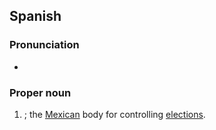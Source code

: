 {{also|ife}}
==Spanish==

===Pronunciation===
* {{es-IPA}}

===Proper noun===
{{head|es|proper noun}}

# {{initialism of|es|[[w:Instituto Federal Electoral|Instituto Federal Electoral]]}}; the [[Mexican]] body for controlling [[election]]s.